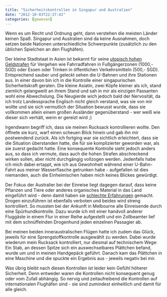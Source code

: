 ```yaml
---
title: "Sicherheitskontrollen in Singapur und Australien"
date: "2012-10-03T22:37:42"
categories: [gewesen]
---
```


Wenn es um Recht und Ordnung geht, dann verstehen die meisten Länder keinen Spaß. Singapur und Australien sind da keine Ausnahmen, doch setzen beide Nationen unterschiedliche Schwerpunkte (zusätzlich zu den üblichen Spielchen an den Flughäfen).

Der kleine Stadtstaat in Asien ist bekannt für seine [utopisch hohen Geldstrafen](http://de.wikipedia.org/wiki/Singapur#Strafrecht) für Vergehen wie Fahrradfahren in Fußgängerzonen (1000,- SGD) oder Essen oder Trinken in öffentlichen Verkehrsmitteln (500,- SGD). Entsprechend sauber und geleckt sehen die U-Bahnen und ihre Stationen aus. In einer davon bin ich in die Kontrolle einer singapurischen Sicherheitskraft geraten. Die kleine Asiatin, zwei Köpfe kleiner als ich, stand ziemlich gelangweilt an ihrem Stand und sah in mir als einzigen Passanten wohl eine Abwechslung. Die Neugierde wich jedoch bald der Nervosität, da ich trotz Landessprache Englisch nicht gleich verstand, was sie von mir wollte und sie sich vermutlich der Situation bewusst wurde, dass sie vollkommen allein einem großen Ausländer gegenüberstand - wer weiß wie dieser sich verhält, wenn er gereizt wird ;)

Irgendwann begriff ich, dass sie meinen Rucksack kontrollieren wollte. Den öffnete sie kurz, warf einen scheuen Blick hinein und gab ihn mir postwendend zurück. Als ich fortging war sie sichtlich erleichtert, dass sie die Situation überstanden hatte, die für sie komplizierter geworden war, als sie zuerst gedacht hatte. Eine konsequente Kontrolle sieht jedoch anders aus, so dass ich vermute, dass auch die hohen Strafen abschreckend wirken sollen, aber nicht durchgängig vollzogen werden. Jedenfalls habe ich mich dabei ertappt, wie ich aus Gewohnheit während einer U-Bahn-Fahrt aus meiner Wasserflasche getrunken habe - aufgefallen ist dies niemanden, auch die Einheimischen haben mich keines Blickes gewürdigt.

Der Fokus der Australier bei der Einreise liegt dagegen darauf, dass keine Pflanzen und Tiere oder anderes organisches Material in das Land eingeführt wird - denn damit haben sie [schlechte Erfahrungen](http://www.welt.de/wissenschaft/article1735052/Giftige-Riesenkroeten-geraten-ausser-Kontrolle.html) gemacht. Drogen einzuführen ist ebenfalls verboten und beides wird streng kontrolliert. So mussten bei der Ankunft in Melbourne alle Einreisende durch eine Spürhundkontrolle. Dazu wurde ich mit einer handvoll anderer Fluggäste in einem Flur in einer Reihe aufgestellt und ein Zollbeamter lief mit dem schnüffelnden Drogenhund jeden einzelnen Passagier ab.

Bei meinen beiden inneraustralischen Flügen hatte ich zudem das Glück, jeweils für eine Sprengstoffkontrolle ausgewählt zu werden. Dabei wurde wiederum mein Rucksack kontrolliert, nur diesmal auf technischem Wege: Ein Stab, an dessen Spitze sich ein auswechselbares Plättchen befand, wurde um und in meinen Handgepäck geführt. Danach kam das Plättchen in eine Maschine und die spuckte ein Ergebnis aus - jeweils negativ bei mir.

Was übrig bleibt nach diesen Kontrollen ist leider kein Gefühl höherer Sicherheit. Denn entweder waren die Kontrollen nicht konsequent genug oder vom Zufall abhängig. So nervig und zeitaufreibend die Kontrollen auf internationalen Flughäfen sind - sie sind zumindest einheitlich und damit für alle gleich.
